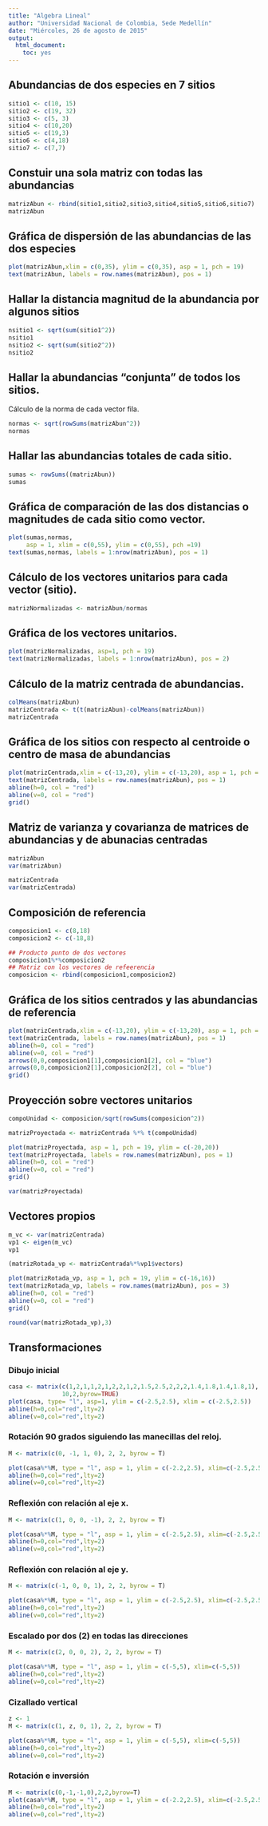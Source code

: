 ```yaml
---
title: "Algebra Lineal"
author: "Universidad Nacional de Colombia, Sede Medellín"
date: "Miércoles, 26 de agosto de 2015"
output: 
  html_document: 
    toc: yes
---
```


## Abundancias de dos especies en 7 sitios
```r
sitio1 <- c(10, 15)
sitio2 <- c(19, 32)
sitio3 <- c(5, 3)
sitio4 <- c(10,20)
sitio5 <- c(19,3)
sitio6 <- c(4,18)
sitio7 <- c(7,7)
```

## Constuir una sola matriz con todas las abundancias
```r
matrizAbun <- rbind(sitio1,sitio2,sitio3,sitio4,sitio5,sitio6,sitio7)
matrizAbun
```

## Gráfica de dispersión de las abundancias de las dos especies
```r
plot(matrizAbun,xlim = c(0,35), ylim = c(0,35), asp = 1, pch = 19)
text(matrizAbun, labels = row.names(matrizAbun), pos = 1)
```

## Hallar la distancia magnitud de la abundancia por algunos sitios
```r
nsitio1 <- sqrt(sum(sitio1^2))
nsitio1
nsitio2 <- sqrt(sum(sitio2^2))
nsitio2
```

## Hallar la abundancias "conjunta" de todos los sitios.

Cálculo de la norma de cada vector fila.
```r
normas <- sqrt(rowSums(matrizAbun^2))
normas
```

## Hallar las abundancias totales de cada sitio.

```r
sumas <- rowSums((matrizAbun))
sumas
```

## Gráfica de comparación de las dos distancias o magnitudes de cada sitio como vector.

```r
plot(sumas,normas,
     asp = 1, xlim = c(0,55), ylim = c(0,55), pch =19)
text(sumas,normas, labels = 1:nrow(matrizAbun), pos = 1)
```

## Cálculo de los vectores unitarios para cada vector (sitio).

```r
matrizNormalizadas <- matrizAbun/normas
```

## Gráfica de los vectores unitarios.

```r

plot(matrizNormalizadas, asp=1, pch = 19)
text(matrizNormalizadas, labels = 1:nrow(matrizAbun), pos = 2)

```

## Cálculo de la matriz centrada de abundancias.

```r
colMeans(matrizAbun)
matrizCentrada <- t(t(matrizAbun)-colMeans(matrizAbun))
matrizCentrada
```

## Gráfica de los sitios con respecto al centroide o centro de masa de abundancias

```r
plot(matrizCentrada,xlim = c(-13,20), ylim = c(-13,20), asp = 1, pch = 19)
text(matrizCentrada, labels = row.names(matrizAbun), pos = 1)
abline(h=0, col = "red")
abline(v=0, col = "red")
grid()
```

## Matriz de varianza y covarianza de matrices de abundancias y de abunacias centradas
```r
matrizAbun
var(matrizAbun)

matrizCentrada
var(matrizCentrada)
```


## Composición de referencia

```r
composicion1 <- c(8,18)
composicion2 <- c(-18,8)

## Producto punto de dos vectores
composicion1%*%composicion2
## Matriz con los vectores de refeerencia
composicion <- rbind(composicion1,composicion2)
```



## Gráfica de los sitios centrados y las abundancias de referencia

```r

plot(matrizCentrada,xlim = c(-13,20), ylim = c(-13,20), asp = 1, pch = 19)
text(matrizCentrada, labels = row.names(matrizAbun), pos = 1)
abline(h=0, col = "red")
abline(v=0, col = "red")
arrows(0,0,composicion1[1],composicion1[2], col = "blue")
arrows(0,0,composicion2[1],composicion2[2], col = "blue")
grid()
```


## Proyección sobre vectores unitarios

```r

compoUnidad <- composicion/sqrt(rowSums(composicion^2))

matrizProyectada <- matrizCentrada %*% t(compoUnidad)

plot(matrizProyectada, asp = 1, pch = 19, ylim = c(-20,20))
text(matrizProyectada, labels = row.names(matrizAbun), pos = 1)
abline(h=0, col = "red")
abline(v=0, col = "red")
grid()

var(matrizProyectada)
```


## Vectores propios

```r
m_vc <- var(matrizCentrada)
vp1 <- eigen(m_vc)
vp1

(matrizRotada_vp <- matrizCentrada%*%vp1$vectors)

plot(matrizRotada_vp, asp = 1, pch = 19, ylim = c(-16,16))
text(matrizRotada_vp, labels = row.names(matrizAbun), pos = 3)
abline(h=0, col = "red")
abline(v=0, col = "red")
grid()

round(var(matrizRotada_vp),3)

```


## Transformaciones

### Dibujo inicial
```r
casa <- matrix(c(1,2,1,1,2,1,2,2,1,2,1.5,2.5,2,2,2,1.4,1.8,1.4,1.8,1),
               10,2,byrow=TRUE)
plot(casa, type= "l", asp=1, ylim = c(-2.5,2.5), xlim = c(-2.5,2.5))
abline(h=0,col="red",lty=2)
abline(v=0,col="red",lty=2)

```

### Rotación 90 grados siguiendo las manecillas del reloj.
```r
M <- matrix(c(0, -1, 1, 0), 2, 2, byrow = T)

plot(casa%*%M, type = "l", asp = 1, ylim = c(-2.2,2.5), xlim=c(-2.5,2.5))
abline(h=0,col="red",lty=2)
abline(v=0,col="red",lty=2)
```

### Reflexión con relación al eje x.
```r
M <- matrix(c(1, 0, 0, -1), 2, 2, byrow = T)

plot(casa%*%M, type = "l", asp = 1, ylim = c(-2.5,2.5), xlim=c(-2.5,2.5))
abline(h=0,col="red",lty=2)
abline(v=0,col="red",lty=2)
```

### Reflexión con relación al eje y.
```r
M <- matrix(c(-1, 0, 0, 1), 2, 2, byrow = T)

plot(casa%*%M, type = "l", asp = 1, ylim = c(-2.5,2.5), xlim=c(-2.5,2.5))
abline(h=0,col="red",lty=2)
abline(v=0,col="red",lty=2)
```

### Escalado por dos (2) en todas las direcciones
```r
M <- matrix(c(2, 0, 0, 2), 2, 2, byrow = T)

plot(casa%*%M, type = "l", asp = 1, ylim = c(-5,5), xlim=c(-5,5))
abline(h=0,col="red",lty=2)
abline(v=0,col="red",lty=2)
```

### Cizallado vertical

```r
z <- 1
M <- matrix(c(1, z, 0, 1), 2, 2, byrow = T)

plot(casa%*%M, type = "l", asp = 1, ylim = c(-5,5), xlim=c(-5,5))
abline(h=0,col="red",lty=2)
abline(v=0,col="red",lty=2)
```


### Rotación e inversión

```r
M <- matrix(c(0,-1,-1,0),2,2,byrow=T)
plot(casa%*%M, type = "l", asp = 1, ylim = c(-2.2,2.5), xlim=c(-2.5,2.5))
abline(h=0,col="red",lty=2)
abline(v=0,col="red",lty=2)

```

